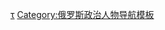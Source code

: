 {{navbox
| name       = 卡巴爾達-巴爾卡爾共和國首腦
| title      = [[卡巴爾達-巴爾卡爾共和國首腦]]
| image      = [[File:Standard of the President of the Republic of Kabardino-Balkaria.svg|50px]]
| bodyclass  = hlist

| list1  = 
# {{link-en|瓦列里·穆罕默多维奇·科科夫|Valery Kokov|瓦列里·科科夫}}
# {{link-ru|根纳季·谢尔盖耶维奇·古宾|Губин, Геннадий Сергеевич|根纳季·古宾}}{{small|（代理）}}
# {{link-en|阿尔森·巴希罗维奇·卡诺科夫|Arsen Kanokov|阿尔森·卡诺科夫}}
# [[尤里·科科夫]]
# {{link-en|卡兹别克·瓦列里耶维奇·科科夫|Kazbek Kokov|卡兹别克·科科夫}}

}}<noinclude>
{{collapsible option}}
[[Category:卡巴爾達-巴爾卡爾共和國首腦|τ]]
[[Category:俄罗斯政治人物导航模板]]

</noinclude>